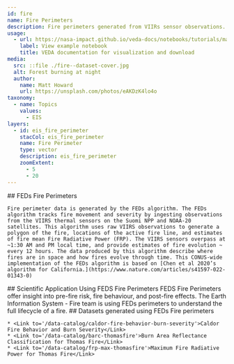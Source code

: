 ```yaml
---
id: fire
name: Fire Perimeters
description: Fire perimeters generated from VIIRs sensor observations.
usage:
  - url: https://nasa-impact.github.io/veda-docs/notebooks/tutorials/mapping-fires.html
    label: View example notebook
    title: VEDA documentation for visualization and download
media:
  src: ::file ./fire--dataset-cover.jpg
  alt: Forest burning at night
  author:
    name: Matt Howard
    url: https://unsplash.com/photos/eAKDzK4lo4o
taxonomy:
  - name: Topics
    values:
      - EIS
layers:
  - id: eis_fire_perimeter
    stacCol: eis_fire_perimeter
    name: Fire Perimeter
    type: vector
    description: eis_fire_perimeter
    zoomExtent:
      - 5
      - 20
---
```


<Block>
  <Prose>
    ## FEDs Fire Perimeters

    Fire perimeter data is generated by the FEDs algorithm. The FEDs algorithm tracks fire movement and severity by ingesting observations from the VIIRS thermal sensors on the Suomi NPP and NOAA-20 satellites. This algorithm uses raw VIIRS observations to generate a polygon of the fire, locations of the active fire line, and estimates of fire mean Fire Radiative Power (FRP). The VIIRS sensors overpass at ~1:30 AM and PM local time, and provide estimates of fire evolution ~ every 12 hours. The data produced by this algorithm describe where fires are in space and how fires evolve through time. This CONUS-wide implementation of the FEDs algorithm is based on [Chen et al 2020’s algorithm for California.](https://www.nature.com/articles/s41597-022-01343-0)

  </Prose>
</Block>
<Block>
  <Prose>
    ## Scientific Application Using FEDS Fire Perimeters
    FEDS Fire Perimeters offer insight into pre-fire risk, fire behaviour, and post-fire effects. The Earth Information System - Fire team is using FEDs perimeters to <Link to='/stories/fire-life-cycle'>understand the full lifecycle of a fire</Link>.
  </Prose>
</Block>
<Block>
  <Prose>
    ## Datasets generated using FEDs Fire perimeters

    * <Link to='/data-catalog/caldor-fire-behavior-burn-severity'>Caldor Fire Behavior and Burn Severity</Link>
    * <Link to='/data-catalog/barc-thomasfire'>Burn Area Reflectance Classification for Thomas Fire</Link>
    * <Link to='/data-catalog/frp-max-thomasfire'>Maximum Fire Radiative Power for Thomas Fire</Link>

  </Prose>
</Block>
